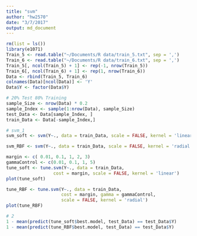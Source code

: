 ```yaml
---
title: "svm"
author: "hw2570"
date: "3/7/2017"
output: md_document
---
```


```r
rm(list = ls())
library(e1071)
Train_5 <- read.table("~/Documents/R data/train_5.txt", sep = ',')
Train_6 <- read.table("~/Documents/R data/train_6.txt", sep = ',')
Train_5[, ncol(Train_5) + 1] <- rep(-1, nrow(Train_5))
Train_6[, ncol(Train_6) + 1] <- rep(1, nrow(Train_6))
Data <- rbind(Train_5, Train_6)
colnames(Data)[ncol(Data)] <- 'Y'
Data$Y <- factor(Data$Y)

# 20% Test 80% Training
sample_Size <- nrow(Data) * 0.2
sample_Index <- sample(1:nrow(Data), sample_Size)
test_Data <- Data[sample_Index, ]
train_Data <- Data[-sample_Index,]

# svm_1
svm_soft <- svm(Y~., data = train_Data, scale = FALSE, kernel = 'linear', cross = 8)

svm_RBF <- svm(Y~., data = train_Data, scale = FALSE, kernel = 'radial', cross = 8)

margin <- c( 0.01, 0.1, 1, 2, 3)
gammaControl <- c(0.01, 0.1, 1, 5)
tune_soft <- tune.svm(Y~., data = train_Data, 
                  cost = margin, scale = FALSE, kernel = 'linear') 
plot(tune_soft)

tune_RBF <- tune.svm(Y~., data = train_Data, 
                     cost = margin, gamma = gammaControl,
                     scale = FALSE, kernel = 'radial') 
plot(tune_RBF)

# 2
1 - mean(predict(tune_soft$best.model, test_Data) == test_Data$Y)
1 - mean(predict(tune_RBF$best.model, test_Data) == test_Data$Y)
```
